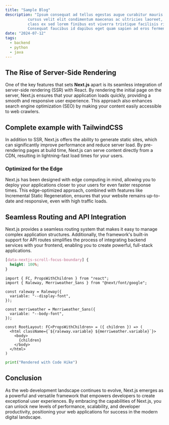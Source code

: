 ```yaml
---
title: "Sample Blog"
description: "Ipsum consequat ad tellus egestas augue curabitur mauris himenaeos venenatis
          cursus velit elit condimentum maecenas ac ultricies laoreet, metus malesuada sociosqu
          class ex sed lorem finibus est viverra tristique facilisis risus varius feugiat.
          Consequat faucibus id dapibus eget quam sapien ad eros fermentum ultricies, amet."
date: "2024-07-12"
tags:
  - backend
  - python
  - java
---
```


## The Rise of Server-Side Rendering

One of the key features that sets **Next.js** apart is its seamless integration of server-side rendering (SSR) with React.
By rendering the initial page on the server, Next.js ensures that your application loads quickly,
providing a smooth and responsive user experience.
This approach also enhances search engine optimization (SEO) by making your content easily accessible to web crawlers.

## Complete example with TailwindCSS

In addition to SSR, Next.js offers the ability to generate static sites, which can significantly improve performance
and reduce server load. By pre-rendering pages at build time, Next.js can serve content directly from a CDN,
resulting in lightning-fast load times for your users.

### Optimized for the Edge
Next.js has been designed with edge computing in mind, allowing you to deploy your applications closer to your users for even faster response times.
This edge-optimized approach, combined with features like Incremental Static Regeneration, ensures that your website remains up-to-date and responsive,
even with high traffic loads.

## Seamless Routing and API Integration
Next.js provides a seamless routing system that makes it easy to manage complex application structures.
Additionally, the framework's built-in support for API routes simplifies the process of integrating backend services
with your frontend, enabling you to create powerful, full-stack applications.

```css
[data-nextjs-scroll-focus-boundary] {
  height: 100%;
}
```


```tsx
import { FC, PropsWithChildren } from "react";
import { Raleway, Merriweather_Sans } from "@next/font/google";

const raleway = Raleway({
  variable: "--display-font",
});

const merriweather = Merriweather_Sans({
  variable: "--body-font",
});

const RootLayout: FC<PropsWithChildren> = ({ children }) => (
  <html className={`${raleway.variable} ${merriweather.variable}`}>
    <body>
      {children}
    </body>
  </html>
)
```

```python hello.py
print("Rendered with Code Hike")
```

## Conclusion
As the web development landscape continues to evolve, Next.js emerges as a powerful and versatile framework
that empowers developers to create exceptional user experiences. By embracing the capabilities of Next.js,
you can unlock new levels of performance, scalability, and developer productivity,
positioning your web applications for success in the modern digital landscape.